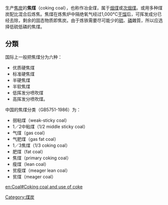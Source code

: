 {{unreferenced|time=2015-11-25}}

生产[[焦炭|焦炭]]的'''焦煤'''（coking coal），也称作冶金煤，属于[[烟煤|烟煤]]或[[次烟煤|次烟煤]]。或用多种煤炭配比混合后炼焦。焦煤在炼焦炉中隔绝氧气经过1,000°C[[干馏|干馏]]后，可挥发成分已经去除，剩余的固态物质即焦炭。由于炼铁需要尽可能少的[[硫|硫]]、[[磷|磷]]雜質，所以应选择低硫低磷的焦煤。

==分類==
国际上一般把焦煤分为六种：
*优质硬焦煤
*标准硬焦煤
*半硬焦煤
*半软焦煤
*低挥发分喷吹煤
*高挥发分喷吹煤。

中国的焦煤分类（GB5751-1986）为：
*弱粘煤（weak-sticky coal）
*1／2中粘煤（1/2 middle sticky coal）
*气煤（gas coal）
*气肥煤（gas fat coal）
*1／3焦煤（1/3 coking coal）
*肥煤（fat coal）
*焦煤（primary coking coal）
*瘦煤（lean coal）
*贫瘦煤（meager lean coal）
*贫煤（meager coal）

{{Coal}}
[[Category:煤炭|Category:煤炭]]
[[en:Coal#Coking_coal_and_use_of_coke|en:Coal#Coking coal and use of coke]]